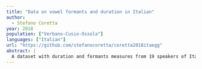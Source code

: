 ```yaml
---
title: "Data on vowel formants and duration in Italian"
author:
  - Stefano Coretta
year: 2018
population: ["Verbano-Cusio-Ossola"]
languages: ["Italian"]
url: "https://github.com/stefanocoretta/coretta2018itaegg"
abstract: |
  A dataset with duration and formants measures from 19 speakers of Italian.
---
```

